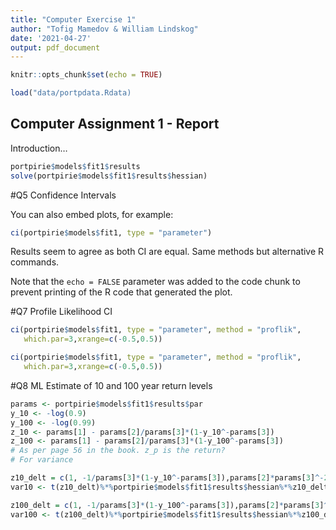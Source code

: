 ```yaml
---
title: "Computer Exercise 1"
author: "Tofig Mamedov & William Lindskog"
date: '2021-04-27'
output: pdf_document
---
```


```r
knitr::opts_chunk$set(echo = TRUE)
```


```r
load("data/portpdata.Rdata)
```

## Computer Assignment 1 - Report

Introduction...

```r
portpirie$models$fit1$results
solve(portpirie$models$fit1$results$hessian)
```

#Q5 Confidence Intervals

You can also embed plots, for example:

```r
ci(portpirie$models$fit1, type = "parameter")
```
Results seem to agree as both CI are equal. Same methods but alternative R commands.

Note that the `echo = FALSE` parameter was added to the code chunk to prevent printing of the R code that generated the plot.

#Q7 Profile Likelihood CI

```r
ci(portpirie$models$fit1, type = "parameter", method = "proflik",
   which.par=3,xrange=c(-0.5,0.5))
```
```r
ci(portpirie$models$fit1, type = "parameter", method = "proflik",
   which.par=3,xrange=c(-0.5,0.5))
```

#Q8 ML Estimate of 10 and 100 year return levels
```r
params <- portpirie$models$fit1$results$par
y_10 <- -log(0.9)
y_100 <- -log(0.99)
z_10 <- params[1] - params[2]/params[3]*(1-y_10^-params[3])
z_100 <- params[1] - params[2]/params[3]*(1-y_100^-params[3])
# As per page 56 in the book. z_p is the return?
# For variance

z10_delt = c(1, -1/params[3]*(1-y_10^-params[3]),params[2]*params[3]^-2*(1-y_10^-params[3])-params[2]/params[3]*y_10^-params[3]*log(y_10) )
var10 <- t(z10_delt)%*%portpirie$models$fit1$results$hessian%*%z10_delt

z100_delt = c(1, -1/params[3]*(1-y_100^-params[3]),params[2]*params[3]^-2*(1-y_100^-params[3])-params[2]/params[3]*y_100^-params[3]*log(y_100) )
var100 <- t(z100_delt)%*%portpirie$models$fit1$results$hessian%*%z100_delt
```

```r

```
